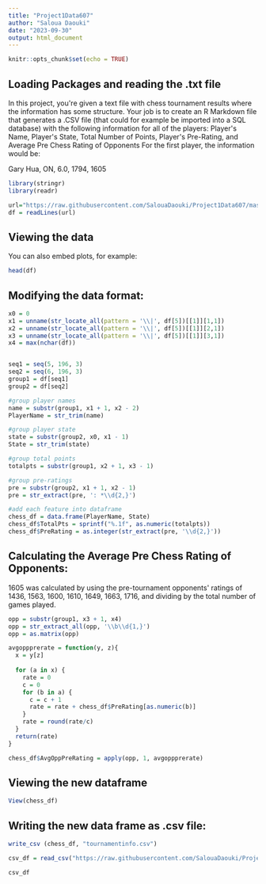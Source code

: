 ```yaml
---
title: "Project1Data607"
author: "Saloua Daouki"
date: "2023-09-30"
output: html_document
---
```


```r
knitr::opts_chunk$set(echo = TRUE)
```

## Loading Packages and reading the .txt file

In this project, you\'re given a text file with chess tournament results where the information has some structure. Your
job is to create an R Markdown file that generates a .CSV file (that could for example be imported into a SQL database)
with the following information for all of the players:
Player\'s Name, Player\'s State, Total Number of Points, Player\'s Pre-Rating, and Average Pre Chess Rating of Opponents
For the first player, the information would be:		

Gary Hua, ON, 6.0, 1794, 1605

```r
library(stringr)
library(readr)

url="https://raw.githubusercontent.com/SalouaDaouki/Project1Data607/master/tournamentinfo.txt"
df = readLines(url)
```

## Viewing the data

You can also embed plots, for example:

```r
head(df)
```

## Modifying the data format:

```r
x0 = 0
x1 = unname(str_locate_all(pattern = '\\|', df[5])[[1]][1,1])
x2 = unname(str_locate_all(pattern = '\\|', df[5])[[1]][2,1])
x3 = unname(str_locate_all(pattern = '\\|', df[5])[[1]][3,1])
x4 = max(nchar(df))


seq1 = seq(5, 196, 3)
seq2 = seq(6, 196, 3)
group1 = df[seq1]
group2 = df[seq2]
```

```r
#group player names
name = substr(group1, x1 + 1, x2 - 2)
PlayerName = str_trim(name)

#group player state
state = substr(group2, x0, x1 - 1)
State = str_trim(state)

#group total points
totalpts = substr(group1, x2 + 1, x3 - 1)

#group pre-ratings
pre = substr(group2, x1 + 1, x2 - 1)
pre = str_extract(pre, ': *\\d{2,}')

#add each feature into dataframe
chess_df = data.frame(PlayerName, State)
chess_df$TotalPts = sprintf("%.1f", as.numeric(totalpts))
chess_df$PreRating = as.integer(str_extract(pre, '\\d{2,}'))

```

## Calculating the Average Pre Chess Rating of Opponents: 

1605 was calculated by using the pre-tournament opponents\' ratings of 1436, 1563, 1600, 1610, 1649, 1663, 1716, and
dividing by the total number of games played.

```r
opp = substr(group1, x3 + 1, x4)
opp = str_extract_all(opp, '\\b\\d{1,}')
opp = as.matrix(opp)

avgoppprerate = function(y, z){
  x = y[z]
  
  for (a in x) {
    rate = 0
    c = 0
    for (b in a) {
      c = c + 1
      rate = rate + chess_df$PreRating[as.numeric(b)]
    }
    rate = round(rate/c)
  }
  return(rate)
}

chess_df$AvgOppPreRating = apply(opp, 1, avgoppprerate)
```

## Viewing the new dataframe

```r
View(chess_df)
```

## Writing the new data frame as .csv file:

```r
write_csv (chess_df, "tournamentinfo.csv")
```

```r
csv_df = read_csv("https://raw.githubusercontent.com/SalouaDaouki/Project1Data607/master/tournamentinfo.csv")
```

```r
csv_df
```
